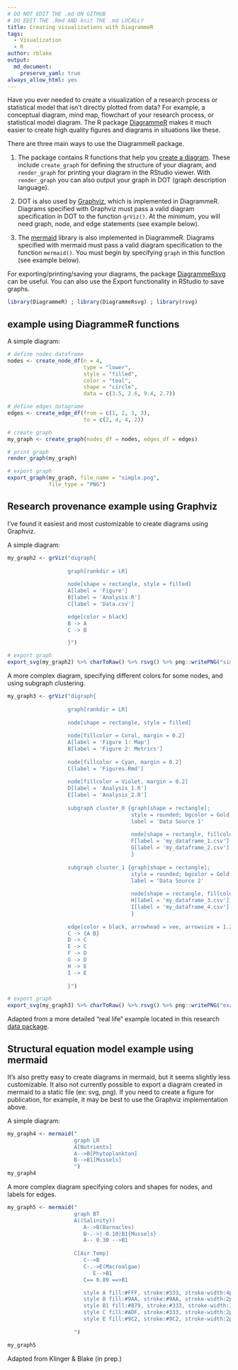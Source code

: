 ```yaml
---
# DO NOT EDIT THE .md ON GITHUB
# DO EDIT THE .Rmd AND knit THE .md LOCALLY
title: Creating visualizations with DiagrammeR
tags:
  - Visualization
  - R
author: rblake
output:   
  md_document:
    preserve_yaml: true
always_allow_html: yes
---
```


Have you ever needed to create a visualization of a research process or statistical model that isn't directly plotted from data?  For example, a conceptual diagram, mind map, flowchart of your research process, or statistical model diagram.  The R package [DiagrammeR](http://rich-iannone.github.io/DiagrammeR/index.html) makes it much easier to create high quality figures and diagrams in situations like these.  

There are three main ways to use the DiagrammeR package.  

1) The package contains R functions that help you [create a diagram](http://rich-iannone.github.io/DiagrammeR/graph_creation.html).  These include `create_graph` for defining the structure of your diagram, and `render_graph` for printing your diagram in the RStudio viewer.  With `render_graph` you can also output your graph in DOT (graph description language).  

2) DOT is also used by [Graphviz](https://www.graphviz.org/), which is implemented in DiagrammeR.  Diagrams specified with Graphviz must pass a valid diagram specification in DOT to the function `grViz()`.  At the minimum, you will need graph, node, and edge statements (see example below).  

3) The [mermaid](https://mermaidjs.github.io/) library is also implemented in DiagrammeR.  Diagrams specified with mermaid must pass a valid diagram specification to the function `mermaid()`.  You must begin by specifying `graph` in this function (see example below).  

For exporting/printing/saving your diagrams, the package [DiagrammeRsvg](https://github.com/rich-iannone/DiagrammeRsvg) can be useful.  You can also use the Export functionality in RStudio to save graphs.  


```r
library(DiagrammeR) ; library(DiagrammeRsvg) ; library(rsvg) 
```

## example using DiagrammeR functions

A simple diagram:
```r

# define nodes dataframe
nodes <- create_node_df(n = 4, 
                        type = "lower",
                        style = "filled",
                        color = "teal", 
                        shape = "circle", 
                        data = c(3.5, 2.6, 9.4, 2.7))

# define edges datagrame
edges <- create_edge_df(from = c(1, 2, 3, 3),
                        to = c(2, 4, 4, 2))

# create graph
my_graph <- create_graph(nodes_df = nodes, edges_df = edges)

# print graph
render_graph(my_graph)

# export graph
export_graph(my_graph, file_name = "simple.png",
             file_type = "PNG")

```


## Research provenance example using Graphviz
I've found it easiest and most customizable to create diagrams using Graphviz. 

A simple diagram:
```r

my_graph2 <- grViz("digraph{
         
                   graph[rankdir = LR]  
         
                   node[shape = rectangle, style = filled]  
                   A[label = 'Figure']
                   B[label = 'Analysis.R']
                   C[label = 'Data.csv']

                   edge[color = black]
                   B -> A
                   C -> B

                   }")

# export graph
export_svg(my_graph2) %>% charToRaw() %>% rsvg() %>% png::writePNG("simple_grv.png")  

```

A more complex diagram, specifying different colors for some nodes, and using subgraph clustering.  
```r

my_graph3 <- grViz("digraph{
         
                   graph[rankdir = LR]  
         
                   node[shape = rectangle, style = filled]  
       
                   node[fillcolor = Coral, margin = 0.2]
                   A[label = 'Figure 1: Map']
                   B[label = 'Figure 2: Metrics']
       
                   node[fillcolor = Cyan, margin = 0.2]
                   C[label = 'Figures.Rmd']
       
                   node[fillcolor = Violet, margin = 0.2]
                   D[label = 'Analysis_1.R']
                   E[label = 'Analysis_2.R']
                  
                   subgraph cluster_0 {graph[shape = rectangle]; 
                                       style = rounded; bgcolor = Gold; 
                                       label = 'Data Source 1'
                                      
                                       node[shape = rectangle, fillcolor = LemonChiffon, margin = 0.25];
                                       F[label = 'my_dataframe_1.csv'];
                                       G[label = 'my_dataframe_2.csv']
                                       }    
                           
                   subgraph cluster_1 {graph[shape = rectangle]; 
                                       style = rounded; bgcolor = Gold; 
                                       label = 'Data Source 2'
                                          
                                       node[shape = rectangle, fillcolor = LemonChiffon, margin = 0.25];
                                       H[label = 'my_dataframe_3.csv'];
                                       I[label = 'my_dataframe_4.csv']
                                       } 
                   
                   edge[color = black, arrowhead = vee, arrowsize = 1.25]
                   C -> {A B}
                   D -> C
                   E -> C
                   F -> D
                   G -> D
                   H -> E
                   I -> E
                  
                   }")

# export graph
export_svg(my_graph3) %>% charToRaw() %>% rsvg() %>% png::writePNG("example_grv.png")  

```

Adapted from a more detailed "real life" example located in this research [data package](https://knb.ecoinformatics.org/view/urn:uuid:64e28478-7964-4fcb-b002-49a7915fbe4e).  


## Structural equation model example using mermaid
It's also pretty easy to create diagrams in mermaid, but it seems slightly less customizable.  It also not currently possible to export a diagram created in mermaid to a static file (ex: svg, png).  If you need to create a figure for publication, for example, it may be best to use the Graphviz implementation above.   

A simple diagram:
```r

my_graph4 <- mermaid("
                     graph LR
                     A[Nutrients]
                     A-->B[Phytoplankton]
                     B-->B1[Mussels]
                     ")
my_graph4
```

A more complex diagram specifying colors and shapes for nodes, and labels for edges.
```r

my_graph5 <- mermaid("
                     graph BT
                     A((Salinity))
                        A-->B(Barnacles)
                        B-.->|-0.10|B1{Mussels}
                        A-- 0.30 -->B1
                       
                     C[Air Temp]
                        C-->B
                        C-.->E(Macroalgae)
                           E-->B1
                        C== 0.89 ==>B1

                        style A fill:#FFF, stroke:#333, stroke-width:4px
                        style B fill:#9AA, stroke:#9AA, stroke-width:2px
                        style B1 fill:#879, stroke:#333, stroke-width:1px
                        style C fill:#ADF, stroke:#333, stroke-width:2px
                        style E fill:#9C2, stroke:#9C2, stroke-width:2px
                        
                     ")

my_graph5
```
Adapted from Klinger & Blake (in prep.)

